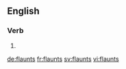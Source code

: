 ==English==

===Verb===
{{head|en}}

# {{en-third-person singular of|flaunt}}

[[de:flaunts]]
[[fr:flaunts]]
[[sv:flaunts]]
[[vi:flaunts]]